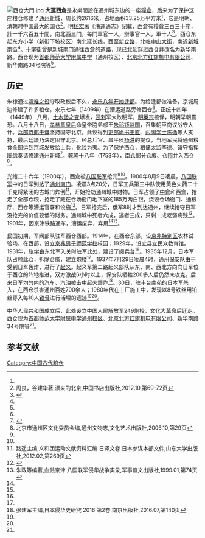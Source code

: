 {{coord|39.9039|N|116.6483|E|type:landmark|display=title}}
[[File:西仓大門.jpg|thumb]]
'''大運西倉'''是永樂間設在通州城东边的一座[[糧倉|糧倉]]，后来为了保护这座粮仓修建了[[通州新城_(顺天府)|通州新城]]，周长约2616米，占地面积33.25万平方米<ref name="通州文物志" />，它是明朝、清朝时中国最大的国仓<ref name="全国最大的国仓在通州">周良，谷建华著,漂来的北京,中国书店出版社,2012.10,第69-72页</ref>。明[[杨宏|杨宏]]著《漕運通志》記載，西倉有糧倉三百三十座，計一千六百五十間，南北西三門，每門軍官一人，辦事官一人，軍十人<ref name="漕倉表">{{cite wikisource |title=漕運通志卷之六 漕倉表|wslink= 漕運通志/6 |wslanguage=zh}}</ref>。西仓东起东方小学（新街下坡校区）南北延长线，西至[[新仓路_(北京市)|新仓路]]，北临[[中山大街|中山大街]]，南近[[新城南街|新城南街]]<ref name="通州文物志" />。[[新华南路_(北京市)|十字街]]曾是[[通州新城南门|新城南门]]通往西倉的道路，现已北延穿过西仓并改名为新华南路。西仓现为[[首都师范大学附属中学|首都师范大学附属中学]]（通州校区）、[[北京北方红旗机电有限公司|北京北方红旗机电有限公司]]、新华南路34号院等<ref name="通州文物志" />。

==历史==

朱棣通过[[靖难之役|靖难之役]]夺取政权后不久，[[永乐迁都|永乐八年开始迁都]]。为给迁都做准备，京城周边修建了许多粮仓。永乐七年（1409年）在漕运道路旁修西仓<ref name="通州文物志" />。正统十四年（1449年） 八月，[[土木堡之变|土木堡之变]]爆发，[[瓦剌|瓦剌]]军大败明军，[[明英宗|明英宗]]被俘，明朝举朝震恐。八月十八日，[[孝恭章皇后|孝恭章皇后]]命皇帝胞弟郕王[[朱祁钰|朱祁钰]][[监国|监国]]，召集朝臣商议战守大计。[[兵部侍郎|兵部侍郎]][[于谦|于谦]]坚持固守北京，此议得到[[吏部尚书|吏部尚书]][[王直_(明朝官员)|王直]]、[[内阁学士|内阁学士]][[陈循|陈循]]等人支持，最后廷議乃決定固守北京。经总兵官、昌平侯[[楊洪_(明朝)|杨洪]]的提议，当地军民将通州粮食全部运到京城发放给士兵，化险为夷。为了保护西仓，粮储太监[[李德_(明朝)|李德]]、镇守指挥[[陈信|陈信]]奏请修建通州新城<ref name="探寻古通州">{{cite news |author1=杨家毅 |title=通州风华 探寻古通州 |url=http://www.bjskpj.cn/beijing/26-geography/8917-2018-01-29-04-28-10 |accessdate=2020-11-27 |work=北京晚报 |date=2018-01-29 |archive-date=2020-12-06 |archive-url=https://web.archive.org/web/20201206103541/http://www.bjskpj.cn/beijing/26-geography/8917-2018-01-29-04-28-10 |dead-url=no }}</ref>。乾隆十八年（1753年），[[大運南倉|南仓]]部分仓廒、仓囤并入西仓<ref name="通州文物志">北京市通州区文化委员会编,通州文物志,文化艺术出版社,2006.10,第29页</ref>。

光绪二十六年（1900年），西倉被[[八国联军|八国联军]]抢光<ref name="全国最大的国仓在通州" /><ref name="通州文物志" />。1900年8月9日凌晨，[[八国联军|八国联军]]中的日军到达了[[通州南门|通州南门]]。凌晨3点20分，日军工兵第三中队使用黄色火药二十千克将紧闭的古城门炸倒<ref>路遥主编,义和团运动文献资料汇编  日译文卷  日本参谋本部文件,山东大学出版社,2012.02,第269页</ref>，开始抢劫通州城中财物。日军占领了[[大運中倉|中倉]]和西倉，抢走了全部仓粮，抢走了藏在仓场衙门地下室的185万两白银，烧毁仓场衙门、通粮厅、西仓等漕运官署和设施<ref>{{cite news |author1=王密林 |title=消失的粮仓：千年漕运的见证 |url=http://www.xinhuanet.com/book/2017-10/27/c_129726562_2.htm |accessdate=2020-12-17 |work=北京晚报 |date=2017-10-27 |archive-date=2021-09-24 |archive-url=https://web.archive.org/web/20210924083222/http://www.xinhuanet.com/book/2017-10/27/c_129726562_2.htm }}</ref>。日军抢完后，俄军8时才到达通州，继续抢夺日军没抢完的价值较低的财务。通州城中死者六成，逃者三成，只剩一成老弱病残<ref>朱政等编著,血溅京津  八国联军侵华战争实录,军事谊文出版社,1999.01,第74页</ref>。1901年，因京津铁路通车，漕运废弃，弃用<ref name="全国最大的国仓在通州" /><ref name="通州文物志" />。

民国初期，军阀部队驻军西仓西部。1914年，在西仓东部，设[[京兆特别区|京兆特别区]]农林试验场，在西部，设立[[京兆男子师范学校|京兆男子师范学校]]校园；1929年，设立县立民众教育馆。1931年，[[张学良|张学良]]东北军入关时驻军此处，建设了阅兵台<ref name="全国最大的国仓在通州" />。1935年12月，日本军队占领此仓，拆除仓廒，建立炮楼<ref name="全国最大的国仓在通州" />。1937年7月29日凌晨4时，通州保安队由于受到日军轰炸，进行了[[通州起义|起义]]。起义军第二路起义部队从东、南、西北方向向日军位于西仓的阵地推进，双方激战6小时以上，保安队牺牲200多人后仍然未攻克。后来日军均匀内的汽车、汽油被击中起火爆炸<ref>张建军主编,日本侵华史研究  2016  第2卷,南京出版社,2016.07,第140页</ref>。30日，驻丰台南苑的日本军杀入，在西仓杀害通州百姓700余人；1980年代在工厂施工中，发现以8号铁丝用铅丝穿入每10人[[锁骨|锁骨]]进行活埋的遗迹<ref name="全国最大的国仓在通州" /><ref name="通州文物志" />。

中华人民共和国成立后，此处设立中国人民解放军249炮校，文化大革命后迁走。西仓现为[[首都师范大学附属中学通州校区|首都师范大学附属中学通州校区]]、[[北京北方红旗机电有限公司|北京北方红旗机电有限公司]]、新华南路34号院等<ref name="通州文物志" />。

==参考文献==
{{reflist}}

{{通州城池圖}}
{{漕倉表}}
{{京通石道}}
[[Category:中国古代粮仓|Category:中国古代粮仓]]